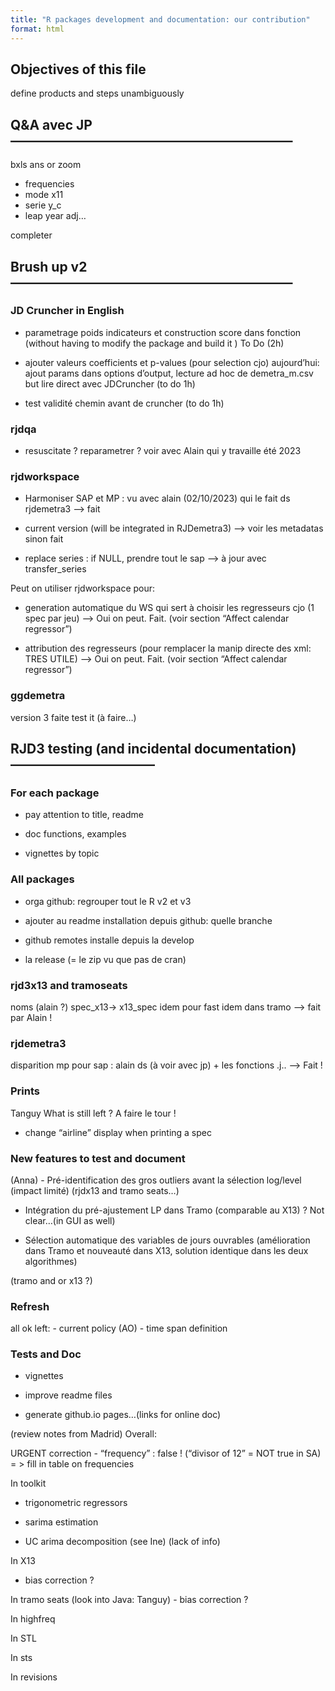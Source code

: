 ```yaml
---
title: "R packages development and documentation: our contribution"
format: html
---
```



## Objectives of this file 

define products and steps 
unambiguously


## Q&A avec JP -----------------------------------------------------------------

bxls ans or zoom

- frequencies 
- mode x11
- serie y_c 
- leap year adj...

completer 



## Brush up v2 -----------------------------------------------------------------


### JD Cruncher in English

- parametrage poids indicateurs et construction score dans fonction (without having to modify the package and build it )
To Do (2h)

- ajouter valeurs coefficients et p-values (pour selection cjo) 
aujourd'hui: ajout params dans options d'output, lecture ad hoc de demetra_m.csv
but lire direct avec JDCruncher (to do 1h)

- test validité chemin avant de cruncher (to do 1h)


### rjdqa 

- resuscitate ? reparametrer ? voir avec Alain qui y travaille été 2023


### rjdworkspace 

- Harmoniser SAP et MP : vu avec alain (02/10/2023) qui le fait ds rjdemetra3
    --> fait

- current version (will be integrated in RJDemetra3)
    --> voir les metadatas sinon fait

- replace series : if NULL, prendre tout le sap
    --> à jour avec transfer_series


Peut on utiliser rjdworkspace pour:

- generation automatique du WS qui sert à choisir les regresseurs cjo (1 spec par jeu)
    --> Oui on peut. Fait. (voir section "Affect calendar regressor")

- attribution des regresseurs (pour remplacer la manip directe des xml: TRES UTILE)
    --> Oui on peut. Fait. (voir section "Affect calendar regressor")


### ggdemetra

version 3 faite 
test it (à faire...)


## RJD3 testing (and incidental documentation) ---------------------------------

### For each package 

- pay attention to title, readme

- doc functions, examples 

- vignettes by topic


### All packages 

- orga github: regrouper tout le R v2 et v3

- ajouter au readme
installation depuis github: quelle branche 
- github remotes installe depuis la develop 
- la release (= le zip vu que pas de cran)

### rjd3x13 and tramoseats 
noms (alain ?)
spec_x13-> x13_spec
idem pour fast 
idem dans tramo 
    --> fait par Alain !


### rjdemetra3

disparition mp pour sap : alain ds  (à voir avec jp) + les fonctions .j..
    --> Fait !

### Prints

Tanguy
What is still left ?
A faire le tour !

- change "airline" display when printing a spec  


###  New features to test and document

(Anna)
-	Pré-identification des gros outliers avant la sélection log/level (impact limité)
(rjdx13 and tramo seats...)

-	Intégration du pré-ajustement LP dans Tramo (comparable au X13) ? Not clear...(in GUI as well)

-	Sélection automatique des variables de jours ouvrables (amélioration dans Tramo et nouveauté dans X13, solution identique dans les deux algorithmes)

(tramo and or x13 ?)


### Refresh 

all ok 
left:
- current policy (AO)
- time span definition 


### Tests and Doc

- vignettes 

- improve readme files 

- generate github.io pages...(links for online doc)


(review notes from Madrid)
Overall: 

URGENT correction
- "frequency" : false ! ("divisor of 12" = NOT true in SA) = > fill in table on frequencies

In toolkit 

- trigonometric regressors

- sarima estimation

- UC arima decomposition (see Ine) (lack of info)

In X13

- bias correction ?


In tramo seats (look into Java: Tanguy)
- bias correction ?

In highfreq 

In STL 

In sts 

In revisions


